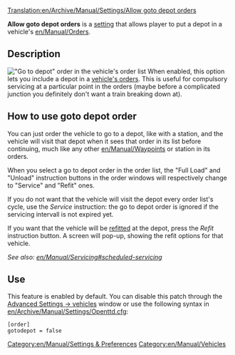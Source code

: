 [[Translation:en/Archive/Manual/Settings/Allow goto depot orders]]

'''Allow goto depot orders''' is a [[en/Archive/Manual/Settings/Advanced Settings|setting]] that allows player to put a depot in a vehicle's [[en/Manual/Orders]]. 

== Description ==
[[File:fr/Archive/Manual/Settings/Go To Depot.png|right|frame|"Go to depot" order in the vehicle's order list]]
When enabled, this option lets you include a depot in a [[en/Manual/Orders|vehicle's orders]]. This is useful for compulsory servicing at a particular point in the orders (maybe before a complicated junction you definitely don't want a train breaking down at).

== How to use goto depot order ==
You can just order the vehicle to go to a depot, like with a station, and the vehicle will visit that depot when it sees that order in its list before continuing, much like any other [[en/Manual/Waypoints]] or station in its orders. 

When you select a go to depot order in the order list, the "Full Load" and "Unload" instruction buttons in the order windows will respectively change to "Service" and "Refit" ones.

If you do not want that the vehicle will visit the depot every order list's cycle, use the ''Service'' instruction: the go to depot order is ignored if the servicing intervall is not expired yet.

If you want that the vehicle will be [[en/Manual/Refit|refitted]] at the depot, press the ''Refit'' instruction button. A screen will pop-up, showing the refit options for that vehicle.

''See also: [[en/Manual/Servicing#scheduled-servicing]]''

== Use ==
This feature is enabled by default. You can disable this patch through the [[en/Archive/Manual/Settings/Advanced Settings/Vehicles|Advanced Settings -> vehicles]] window or use the following syntax in [[en/Archive/Manual/Settings/Openttd.cfg]]:
<pre>[order]
gotodepot = false</pre>

[[Category:en/Manual/Settings & Preferences]]
[[Category:en/Manual/Vehicles]]